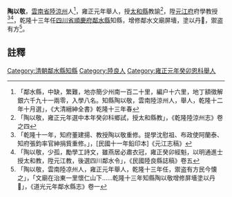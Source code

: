 {{明清人物信息框
| 姓名 =  陶以敬
| 原名 = 
| 圖片名稱=  
| 圖片大小 = 220px
| 圖片說明 =  
| 最高職務 = [[四川省|四川省]][[鄰水縣|鄰水縣]][[知縣|知縣]]
| 國家 = 大清
| 爵位 =
| 籍貫 = [[雲南省|雲南省]][[陸涼州|陸涼州]]
| 族裔 =  
| 旗籍 =  
| 字號 =  
| 諡號 = 
| 出生日期 = 
| 出生地點 =
| 逝世日期 =  
| 逝世地點 = 
| 墓葬 = 
| 配偶 =  
| 親屬 =   
| 出身 = 
*  雍正元年舉人出身
| 經歷 = 
| 著作 =  
* 重建紫溪寺碑記<ref name="#1">《民國陸良縣誌稿》卷七</ref>
* 重建紫溪寺大殿碑記<ref name="#1"/>
* 冩韻樓<ref>「冩韻樓，陶以敬，陸凉，斯樓閒上憶芳型，蜀魄啼殘未忍聽。白國不還青翰舫，羅天終是狀元星。篇成垂桞文爲錦，筆走沉雲字作屏。悵望帝恩千萬里，四聲冩與數峯青」，《乾隆大理府志》</ref>
}}
'''陶以敬'''{{BD|？年||？年||}}，[[雲南省|雲南省]][[陸涼州|陸涼州]]人<ref>「鄰水縣，中缺，繁難，地亦簡少州南一百二十里，編户十六里，地丁額徵解銀六千九十一兩零，入學八名。知縣陶以敬，雲南陸涼州人，舉人，乾隆十二年十月選」，《大清縉紳全書》乾隆十三年春</ref>，雍正元年舉人，授[[太和縣|太和縣]]教諭<ref>「陶以敬，雍正元年選中本年癸卯科鄉試，授太和縣教」，《乾隆陸涼州志》卷之四</ref>，陞[[元江府|元江府]]府學教授<ref>「乾隆十一年，知府董建揚、教授陶以敬重修。提學沈慰祖、布政使阿蘭泰、知府張鈞率官紳捐貲重修。」，[民國十一年鉛印本]《元江志稿》</ref><ref>「陶以敬，少孤，勵學工詩文，雖燕居必肅衣冠，雍正癸卯經魁，以明通進士授太和教，陞元江教，後選四川鄰水令」，《民國陸良縣誌稿》卷五</ref>，乾隆十三年任[[四川省|四川省]][[順慶府|順慶府]][[鄰水縣|鄰水縣]]知縣，增修鄰水文廟屏墻，塗以丹𢊄，禦盗有方<ref>「陶以敬，雲南陸凉州人，雍正元年舉人，乾隆十三年任，禦盗有方民今懐之」，「文廟在治東一里懷仁山下……乾隆十三年知縣陶以敬增修屏墻塗以丹𢊄」，《道光元年鄰水縣志》卷一</ref>。
==註釋==
{{reflist}}
{{清朝人物小作品}}
{{鄰水縣知縣}}
[[Category:清朝鄰水縣知縣|Category:清朝鄰水縣知縣]]
[[Category:陸良人|Category:陸良人]]
[[Category:雍正元年癸卯恩科舉人|Category:雍正元年癸卯恩科舉人]]